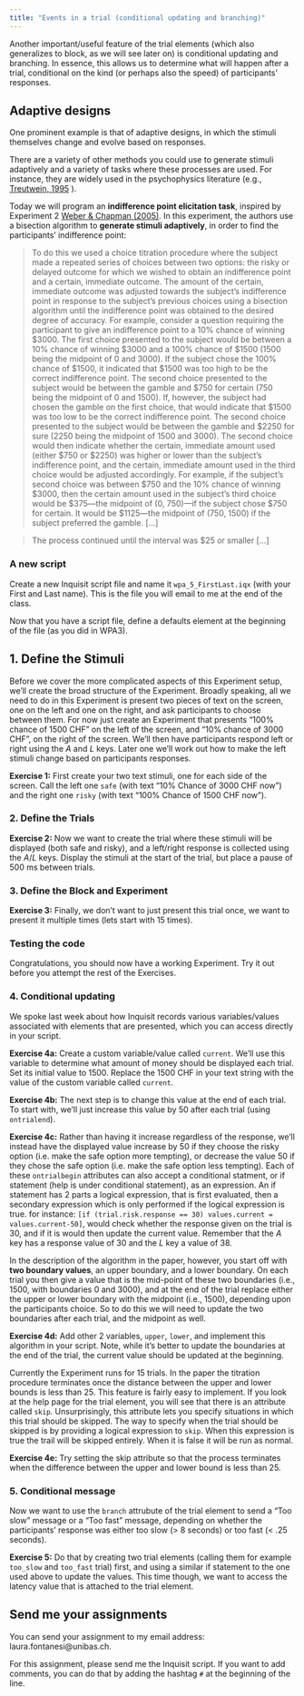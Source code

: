 ```yaml
---
title: "Events in a trial (conditional updating and branching)"
---
```


Another important/useful feature of the trial elements (which also generalizes to block, as we will see later on) is conditional updating and branching. In essence, this allows us to determine what will happen after a trial, conditional on the kind (or perhaps also the speed) of participants' responses.

## Adaptive designs

One prominent example is that of adaptive designs, in which the stimuli themselves change and evolve based on responses.

There are a variety of other methods you could use to generate stimuli adaptively and a variety of tasks where these processes are used. For instance, they are widely used in the psychophysics literature (e.g., [Treutwein, 1995](https://doi.org/10.1016/0042-6989(95)00016-X) ).

Today we will program an **indifference point elicitation task**, inspired by Experiment 2 [Weber & Chapman (2005)](https://doi.org/10.1016/j.obhdp.2005.01.001). In this experiment, the authors use a bisection algorithm to **generate stimuli adaptively**, in order to find the participants' indifference point:

> To do this we used a choice titration procedure where the subject made a repeated series of choices between two options: the risky or delayed outcome for which we wished to obtain an indifference point and a certain, immediate outcome. The amount of the certain, immediate outcome was adjusted towards the subject’s indifference point in response to the subject’s previous choices using a bisection algorithm until the indifference point was obtained to the desired degree of accuracy. For example, consider a question requiring the participant to give an indifference point to a 10% chance of winning $3000. The first choice presented to the subject would be between a 10% chance of winning $3000 and a 100% chance of $1500 (1500 being the midpoint of 0 and 3000). If the subject chose the 100% chance of $1500, it indicated that $1500 was too high to be the correct indifference point. The second choice presented to the subject would be between the gamble and $750 for certain (750 being the midpoint of 0 and 1500). If, however, the subject had chosen the gamble on the first choice, that would indicate that $1500 was too low to be the correct indifference point. The second choice presented to the subject would be between the gamble and $2250 for sure (2250 being the midpoint of 1500 and 3000). The second choice would then indicate whether the certain, immediate amount used (either $750 or $2250) was higher or lower than the subject’s indifference point, and the certain, immediate amount used in the third choice would be adjusted accordingly. For example, if the subject’s second choice was between $750 and the 10% chance of winning $3000, then the certain amount used in the subject’s third choice would be $375—the midpoint of (0, 750)—if the subject chose $750 for certain. It would be $1125—the midpoint of (750, 1500) if the subject preferred the gamble. [...]

> The process continued until the interval was $25 or smaller [...]

### A new script

Create a new Inquisit script file and name it `wpa_5_FirstLast.iqx` (with your First and Last name). This is the file you will email to me at the end of the class.

Now that you have a script file, define a defaults element at the beginning of the file (as you did in WPA3).

## 1. Define the Stimuli

Before we cover the more complicated aspects of this Experiment setup, we'll create the broad structure of the Experiment. Broadly speaking, all we need to do in this Experiment is present two pieces of text on the screen, one on the left and one on the right, and ask participants to choose between them. For now just create an Experiment that presents "100% chance of 1500 CHF" on the left of the screen, and "10% chance of 3000 CHF", on the right of the screen. We'll then have participants respond left or right using the *A* and *L* keys. Later one we'll work out how to make the left stimuli change based on participants responses.

**Exercise 1:** First create your two text stimuli, one for each side of the screen. Call the left one `safe` (with text "10\% Chance of 3000 CHF now") and the right one `risky` (with text "100\% Chance of 1500 CHF now").

### 2. Define the Trials

**Exercise 2:** Now we want to create the trial where these stimuli will be displayed (both safe and risky), and a left/right response is collected using the *A*/*L* keys. Display the stimuli at the start of the trial, but place a pause of 500 ms between trials. 

### 3. Define the Block and Experiment

**Exercise 3:** Finally, we don't want to just present this trial once, we want to present it multiple times (lets start with 15 times).

### Testing the code

Congratulations, you should now have a working Experiment. Try it out before you attempt the rest of the Exercises.

### 4. Conditional updating

We spoke last week about how Inquisit records various variables/values associated with elements that are presented, which you can access directly in your script. 

**Exercise 4a:** Create a custom variable/value called `current`. We'll use this variable to determine what amount of money should be displayed each trial. Set its initial value to 1500. Replace the 1500 CHF in your text string with the value of the custom variable called `current`.

**Exercise 4b:** The next step is to change this value at the end of each trial. To start with, we'll just increase this value by 50 after each trial (using `ontrialend`).

**Exercise 4c:** Rather than having it increase regardless of the response, we'll instead have the displayed value increase by 50 if they choose the risky option (i.e. make the safe option more tempting), or decrease the value 50 if they chose the safe option (i.e. make the safe option less tempting). Each of these `ontrialbegin` attributes can also accept a conditional statment, or if statement (help is under conditional statement), as an expression. An if statement has 2 parts a logical expression, that is first evaluated, then a secondary expression which is only performed if the logical expression is true. for instance: `[if (trial.risk.response == 30) values.current = values.current-50]`, would check whether the response given on the trial is 30, and if it is would then update the current value. Remember that the *A* key has a response value of 30 and the *L* key a value of 38.

In the description of the algorithm in the paper, however, you start off with **two boundary values**, an upper boundary, and a lower boundary. On each trial you then give a value that is the mid-point of these two boundaries (i.e., 1500, with boundaries 0 and 3000), and at the end of the trial replace either the upper or lower boundary with the midpoint (i.e., 1500), depending upon the participants choice. So to do this we will need to update the two boundaries after each trial, and the midpoint as well.

**Exercise 4d:** Add other 2 variables, `upper`, `lower`, and implement this algorithm in your script. Note, while it's better to update the boundaries at the end of the trial, the current value should be updated at the beginning.

Currently the Experiment runs for 15 trials. In the paper the titration procedure terminates once the distance between the upper and lower bounds is less than 25. This feature is fairly easy to implement. If you look at the help page for the trial element, you will see that there is an attribute called `skip`. Unsurprisingly, this attribute lets you specify situations in which this trial should be skipped. The way to specify when the trial should be skipped is by providing a logical expression to `skip`. When this expression is true the trail will be skipped entirely. When it is false it will be run as normal.

**Exercise 4e:** Try setting the skip attribute so that the process terminates when the difference between the upper and lower bound is less than 25.

### 5. Conditional message

Now we want to use the `branch` attrubute of the trial element to send a "Too slow" message or a "Too fast" message, depending on whether the participants' response was either too slow (> 8 seconds) or too fast (< .25 seconds).

**Exercise 5:** Do that by creating two trial elements (calling them for example `too_slow` and `too_fast` trial) first, and using a similar if statement to the one used above to update the values. This time though, we want to access the latency value that is attached to the trial element.

## Send me your assignments

You can send your assignment to my email address: laura.fontanesi@unibas.ch. 

For this assignment, please send me the Inquisit script. If you want to add comments, you can do that by adding the hashtag `#` at the beginning of the line.